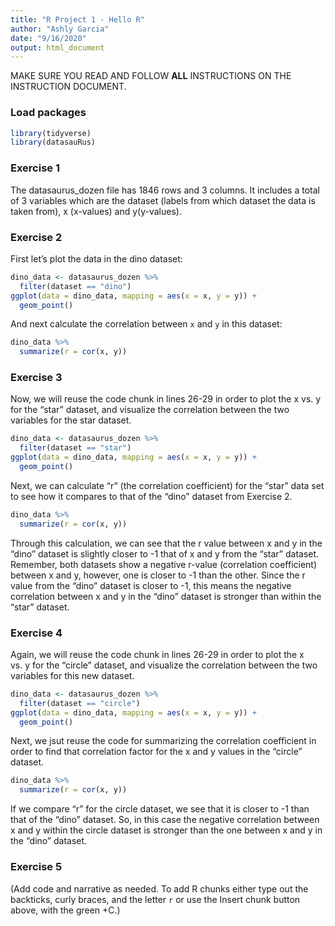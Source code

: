 ```yaml
---
title: "R Project 1 - Hello R"
author: "Ashly Garcia"
date: "9/16/2020"
output: html_document
---
```


MAKE SURE YOU READ AND FOLLOW **ALL** INSTRUCTIONS ON THE INSTRUCTION DOCUMENT. 

### Load packages

```r
library(tidyverse) 
library(datasauRus)
```


### Exercise 1

The datasaurus_dozen file has 1846 rows and 3 columns. It includes a total of 3 variables which are the dataset (labels from which dataset the data is taken from), x (x-values) and y(y-values).

### Exercise 2
First let's plot the data in the dino dataset:

```r
dino_data <- datasaurus_dozen %>%
  filter(dataset == "dino")
ggplot(data = dino_data, mapping = aes(x = x, y = y)) +
  geom_point()
```

And next calculate the correlation between `x` and `y` in this dataset:

```r
dino_data %>%
  summarize(r = cor(x, y))
```

### Exercise 3

Now, we will reuse the code chunk in lines 26-29 in order to plot the x vs. y for the "star" dataset, and visualize the correlation between the two variables for the star dataset.

```r
dino_data <- datasaurus_dozen %>%
  filter(dataset == "star")
ggplot(data = dino_data, mapping = aes(x = x, y = y)) +
  geom_point()

```

Next, we can calculate "r" (the correlation coefficient) for the "star" data set to see how it compares to that of the "dino" dataset from Exercise 2.
 
```r
dino_data %>%
  summarize(r = cor(x, y))
```
Through this calculation, we can see that the r value between x and y in the "dino" dataset is slightly closer to -1 that of  x and y from the "star" dataset. Remember, both datasets show a negative r-value (correlation coefficient) between x and y, however, one is closer to -1 than the other. Since the r value from the "dino" dataset is closer to -1, this means the negative correlation between x and y in the "dino" dataset is stronger than within the "star" dataset.

### Exercise 4
Again, we will reuse the code chunk in lines 26-29 in order to plot the x vs. y for the "circle" dataset, and visualize the correlation between the two variables for this new dataset.

```r
dino_data <- datasaurus_dozen %>%
  filter(dataset == "circle")
ggplot(data = dino_data, mapping = aes(x = x, y = y)) +
  geom_point()
```
Next, we jsut reuse the code for summarizing the correlation coefficient in order to find that correlation factor for the x and y values in the "circle" dataset.
```r
dino_data %>%
  summarize(r = cor(x, y))
```
If we compare "r" for the circle dataset, we see that it is closer to -1 than that of the "dino" dataset. So, in this case the negative correlation between x and y within the circle dataset is stronger than the one between x and y in the "dino" dataset.

### Exercise 5

(Add code and narrative as needed. To add R chunks either type out the backticks, curly braces, and the letter `r` or use the Insert chunk button above, with the green +C.)
